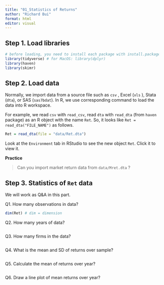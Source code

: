 ```yaml
---
title: "01_Statistics of Returns"
author: "Richard Bui"
format: html
editor: visual
---
```


## Step 1. Load libraries

```r
# before loading, you need to install each package with install.packages("NAME_OF_PACKAGE")
library(tidyverse) # for MacOS: library(dplyr)
library(haven)
library(skimr)
```

## Step 2. Load data

Normally, we import data from a source file such as `csv` , Excel (`xls` ), Stata (`dta`), or SAS (`sas7bdat`). In R, we use corresponding command to load the data into R workspace.

For example, we read `csv` with `read_csv`, read `dta` with `read_dta` (from `haven` package) as an R object with the name `Ret`. So, it looks like `Ret = read_dta("FILE_NAME")` as follows.

```r
Ret = read_dta(file = "data/Ret.dta")
```

Look at the `Environment` tab in RStudio to see the new object `Ret`. Click it to view it.

**Practice**

> Can you import market return data from `data/Mret.dta` ?

## Step 3. Statistics of `Ret` data

We will work as Q&A in this part.

Q1. How many observations in data?

```r
dim(Ret) # dim = dimension
```

Q2. How many years of data?

```r

```

Q3. How many firms in the data?

```r

```

Q4. What is the mean and SD of returns over sample?

```r

```

Q5. Calculate the mean of returns over year?

```r

```

Q6. Draw a line plot of mean returns over year?

```r

```
